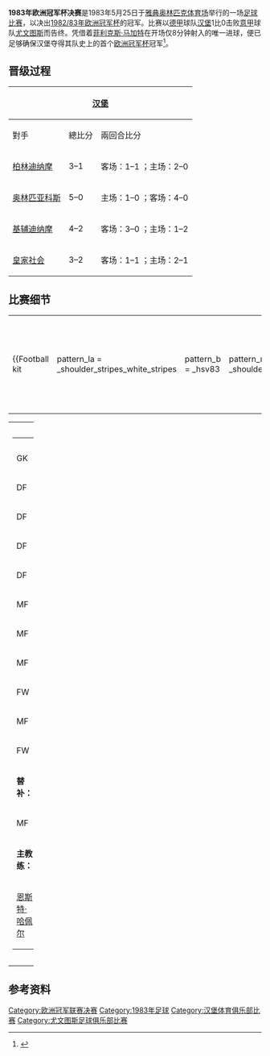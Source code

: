 {{Infobox football match
|            title = 1983年欧洲冠军杯决赛
|            image = 
|            event = [[1982–83年欧洲冠军杯|1982–83年欧洲冠军杯]]
|            team1 = [[汉堡足球俱乐部|汉堡]]
| team1association = {{flagicon|FRG|size=30px}}
|       team1score = 1
|            team2 = [[尤文图斯|尤文图斯]]
| team2association = {{flagicon|ITA|size=30px}}
|       team2score = 0
|             date = 1983年5月25日
|          details = 
|          stadium = [[雅典奥林匹克体育场|奥林匹克体育场]]
|             city = [[雅典|雅典]]
|          referee = {{link-en|尼古莱·莱内|Nicolae Rainea}}（[[罗马尼亚足球协会|罗马尼亚]]）
|       attendance = 75,000人
|         previous = [[1982年欧洲冠军杯决赛|1982]]
|             next = [[1984年欧洲冠军杯决赛|1984]]
}}
'''1983年欧洲冠军杯决赛'''是1983年5月25日于[[雅典奥林匹克体育场|雅典奥林匹克体育场]]举行的一场[[足球比赛|足球比赛]]，以决出[[1982–83年欧洲冠军杯|1982/83年欧洲冠军杯]]的冠军。比赛以[[德甲|德甲]]球队[[汉堡足球俱乐部|汉堡]]1比0击败[[意甲|意甲]]球队[[尤文图斯|尤文图斯]]而告终。凭借着[[菲利克斯·马加特|菲利克斯·马加特]]在开场仅8分钟射入的唯一进球，便已足够确保汉堡夺得其队史上的首个[[欧洲冠军杯|欧洲冠军杯]]冠军<ref>{{zh}}{{cite web|url=http://sports.sina.com.cn/g/p/2007-05-23/01562937138.shtml|title=“图文-重温欧洲冠军杯捧杯经典瞬间 1983年汉堡夺冠”|publisher=新浪|date=2007-05-23|accessdate=2014-09-03|archive-date=2014-09-03|archive-url=https://web.archive.org/web/20140903121107/http://sports.sina.com.cn/g/p/2007-05-23/01562937138.shtml|dead-url=no}}</ref>。

{{clear}}

==晋级过程==
{|  style="background:white; width:100%; font-size:85%;"
|-  style="vertical-align:top; background:#9cf;"
!colspan=3 style="width:1*"|{{flagicon|FRG}} '''[[汉堡足球俱乐部|汉堡]]'''
!'''輪次'''
!colspan=3 style="width:1*"|{{flagicon|ITA}} '''[[尤文图斯足球俱乐部|尤文图斯]]'''
|-  style="text-align:center; vertical-align:top; background:#c1e0ff;"
|對手
| style="text-align:center;"|總比分
|兩回合比分
| style="background:#c1e0ff;"|正赛阶段
|對手
| style="text-align:center;"|總比分
|兩回合比分
|- style="text-align:center;"
|{{flagicon|DDR}} [[柏林迪纳摩|柏林迪纳摩]]
|3–1 
|客场：1–1 ；主场：2–0 
|  style="background:#c1e0ff; text-align:center;"|第一轮
|{{flagicon|DEN}} [[维兹奥勒足球俱乐部|维兹奥勒]]
|7–4
|客场：4–1 ；主场：3–3
|- style="text-align:center;"
|{{flagicon|GRE}} [[奥林匹亚科斯足球俱乐部|奥林匹亚科斯]]
|5–0
|主场：1–0 ；客场：4–0
|  style="background:#c1e0ff; text-align:center;"|十六强
|{{flagicon|BEL}} [[标准列日|标准列日]]
|3–1
|客場：1–1 ；主場：2–0
|- style="text-align:center;"
|{{flagicon|USSR}} [[基辅迪纳摩|基辅迪纳摩]]
|4–2 
|客场：3–0 ；主场：1–2 
|  style="background:#c1e0ff; text-align:center;"|八强
|{{flagicon|ENG}} [[阿斯顿维拉|阿斯顿维拉]]
|5–2
|客场：2–1 ；主场：3–1
|- style="text-align:center;"
|{{flagicon|ESP}} [[皇家社会|皇家社会]]
|3–2 
|客场：1–1 ；主场：2–1 
|  style="background:#c1e0ff; text-align:center;"|半决赛
|{{flagicon|POL}} [[羅茲維澤夫足球俱樂部|罗兹维泽夫]]
|4–2
|主场：2–0 ；客场：2–2
|}

==比赛细节==
{{Football box
| date         = {{Start date|1983|5|25|df=y}}
| time         = 21:15 [[欧洲东部夏令时间|EEST]]
| team1        = [[汉堡足球俱乐部|汉堡]] {{flagicon|FRG}}
| team2        = {{flagicon|ITA}} [[尤文图斯|尤文图斯]]
| score        = 1–0
| goals1       = [[菲利克斯·马加特|马加特]] {{goal|9}}
| stadium      = [[雅典奥林匹克体育场|奥林匹克体育场]]，[[雅典|雅典]]
| attendance   = 75,000
| referee      = {{link-en|尼古莱·莱内|Nicolae Rainea}}（[[罗马尼亚足球协会|罗马尼亚]]）
|report=[https://web.archive.org/web/20140202233829/http://www.uefa.com/uefachampionsleague/season%3D1982/matches/round%3D1038/match%3D63867/postmatch/lineups/index.html 报告] <br>
[https://web.archive.org/web/20140425032126/http://2000.uefa.com/uefachampionsleague/season%3D1982/matches/live/day%3D15/session%3D1/match%3D63867/matchcenterlight/index.html 比赛中心]
}}

{| width=92%
|-
|{{Football kit
 | pattern_la = _shoulder_stripes_white_stripes
 | pattern_b  = _hsv83
 | pattern_ra = _shoulder_stripes_white_stripes
 | pattern_s  = _3_stripes_white
 | pattern_sh = _white_stripes
 | leftarm    = DD0000
 | body       = DD0000
 | rightarm   = DD0000
 | shorts     = DD0000
 | socks      = DD0000
 | title      = 汉堡
}}
|{{Football kit
|pattern_la =_black stripes thin1
|leftarm = ffffff
|pattern_b =_juve198283h
|body = ffffff
|pattern_ra =_black stripes thin1
|rightarm = ffffff
|shorts = ffffff
|pattern_so =_juve3
|socks = 000000
 |title = 尤文图斯
}}
|}

{| width=100%
|valign="top" width=50%|
{| style=font-size:90% cellspacing=0 cellpadding=0
|colspan="4"|
|-
!width=25| !!width=25|
|-
|GK ||'''1''' ||{{flagicon|FRG}} [[乌尔里希·施泰因|乌利·施泰因]]
|-
|DF ||'''2''' ||{{flagicon|FRG}} [[曼弗雷德·卡尔茨|曼弗雷德·卡尔茨]]
|-
|DF ||'''3''' ||{{flagicon|FRG}} {{link-de|贝恩德·魏迈耶|Bernd Wehmeyer}}
|-
|DF ||'''4''' ||{{flagicon|FRG}} {{link-de|迪特马尔·雅各布斯|Ditmar Jakobs}}
|-
|DF ||'''5''' ||{{flagicon|FRG}} [[霍尔格·希罗尼穆斯|霍尔格·希罗尼穆斯]]
|-
|MF ||'''6''' ||{{flagicon|FRG}} {{link-de|沃尔夫冈·罗尔夫|Wolfgang Rolff}} || {{yel|35}}
|-
|MF ||'''7''' ||{{flagicon|FRG}} {{link-de|尤尔根·米列夫斯基|Jürgen Milewski}} 
|-
|MF ||'''8''' ||{{flagicon|FRG}} {{link-de|尤尔根·格罗赫|Jürgen Groh}} || {{yel|39}}
|-
|FW ||'''9''' ||{{flagicon|FRG}} [[霍斯特·赫鲁贝施|霍斯特·赫鲁贝施]] [[File:Captain_sports.svg|10px]]
|-
|MF ||'''10'''||{{flagicon|FRG}} [[菲利克斯·马加特|菲利克斯·马加特]]
|-
|FW ||'''11'''||{{flagicon|DEN}} {{link-en|拉尔斯·巴斯特鲁普|Lars Bastrup}} || || {{suboff|55}}
|-
|colspan=3|'''替补：'''
|-
|MF ||'''12'''||{{flagicon|FRG}} {{link-de|托马斯·冯·赫森|Thomas von Heesen}} || || {{subon|55}}
|-
|colspan=3|'''主教练：'''
|-
|colspan=4|{{flagicon|AUT}} [[恩斯特·哈佩尔|恩斯特·哈佩尔]]
|}
|valign="top"|
|valign="top" width=50%|
{| style=font-size:90% cellspacing=0 cellpadding=0 align=center
|colspan="4"|
|-
!width=25| !!width=25|
|-
|GK ||'''1''' ||{{flagicon|ITA}} [[迪诺·佐夫|迪诺·佐夫]]
|-
|DF ||'''2''' ||{{flagicon|ITA}} {{link-en|克劳迪奥·根蒂勒|Claudio Gentile}} 
|-
|DF ||'''3''' ||{{flagicon|ITA}} [[安东尼奥·卡布里尼|安东尼奥·卡布里尼]] || {{yel|39}}
|-
|MF ||'''4''' ||{{flagicon|SMR}} {{link-en|马西莫·博尼尼|Massimo Bonini}} || {{yel|36}}
|-
|DF ||'''5''' ||{{flagicon|ITA}} {{link-en|塞尔吉奥·布里奥|Sergio Brio}} 
|-
|DF ||'''6''' ||{{flagicon|ITA}} [[加塔诺·西雷阿|加塔诺·西雷阿]] [[File:Captain_sports.svg|10px]]
|-
|FW ||'''7''' ||{{flagicon|ITA}} {{link-en|罗伯托·贝特加|Roberto Bettega}}
|-
|MF ||'''8''' ||{{flagicon|ITA}} [[马尔科·塔尔代利|马尔科·塔尔代利]]
|-
|FW ||'''9''' ||{{flagicon|ITA}} [[保罗·罗西|保罗·罗西]] || || {{suboff|55}}
|-
|MF ||'''10'''||{{flagicon|FRA}} [[米歇尔·普拉蒂尼|米歇尔·普拉蒂尼]]
|-
|MF ||'''11'''||{{flagicon|POL}} {{link-en|兹比格涅夫·博涅克|Zbigniew Boniek}}
|-
|colspan=3|'''替补：'''
|-
|MF ||'''15'''||{{flagicon|ITA}} {{link-en|多米尼克·马洛基诺|Domenico Marocchino}} || || {{subon|55}}
|-
|colspan=3|'''主教练：'''
|-
|colspan=4|{{flagicon|ITA}} [[吉奥瓦尼·特拉帕托尼|吉奥瓦尼·特拉帕托尼]]
|}
|}

==参考资料==
{{reflist}}

{{歐洲冠軍聯賽球季}}

[[Category:欧洲冠军联赛决赛|Category:欧洲冠军联赛决赛]]
[[Category:1983年足球|Category:1983年足球]]
[[Category:汉堡体育俱乐部比赛|Category:汉堡体育俱乐部比赛]]
[[Category:尤文图斯足球俱乐部比赛|Category:尤文图斯足球俱乐部比赛]]